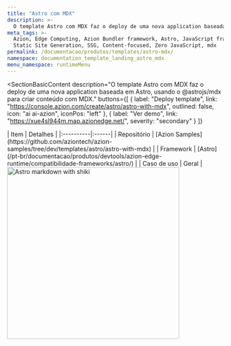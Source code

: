 ```yaml
---
title: "Astro com MDX"
description: >-
  O template Astro com MDX faz o deploy de uma nova application baseada em Astro, usando o @astrojs/mdx para criar conteúdo com MDX.
meta_tags: >-
  Azion, Edge Computing, Azion Bundler framework, Astro, JavaScript frameworks,
  Static Site Generation, SSG, Content-focused, Zero JavaScript, mdx
permalink: /documentacao/produtos/templates/astro-mdx/
namespace: documentation_template_landing_astro_mdx
menu_namespace: runtimeMenu
---
```



<SectionBasicContent
  description="O template Astro com MDX faz o deploy de uma nova application baseada em Astro, usando o @astrojs/mdx para criar conteúdo com MDX."
  buttons={[
    { label: "Deploy template", link: "https://console.azion.com/create/astro/astro-with-mdx", outlined: false, icon: "ai ai-azion", iconPos: "left" },
    { label: "Ver demo", link: "https://xue4sl944m.map.azionedge.net/", severity: "secondary" }
  ]}
>
  <Fragment slot="content">
    <div style="flex: 1; min-width: 300px;">
      | Item | Detalhes |
      |:----------|:------|
      | Repositório | [Azion Samples](https://github.com/aziontech/azion-samples/tree/dev/templates/astro/astro-with-mdx) |
      | Framework | [Astro](/pt-br/documentacao/produtos/devtools/azion-edge-runtime/compatibilidade-frameworks/astro/) |
      | Caso de uso | Geral |
    </div>
    <div style="display: flex; justify-content: center; align-items: center; flex: 1;">
      <img src="/assets/docs/images/uploads/template-showcase/astro/astro-mdx.png" width="400" alt="Astro markdown with shiki" style="min-width: 100%; max-width: 100%; height: auto;" />
    </div>
  </Fragment>
</SectionBasicContent>
